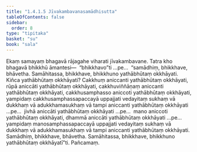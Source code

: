 ```yaml
---
title: "1.4.1.5 Jīvakambavanasamādhisutta"
tableOfContents: false
sidebar:
  order: 8
type: "tipitaka"
basket: "su"
book: "sala"
---
```



<DynamicBreadcrumb />

<Division number="160" book="sala" bookNo="13" page="356">

<Paragraph number="869" book="sala">
Ekaṃ samayaṃ bhagavā rājagahe viharati jīvakambavane. Tatra kho bhagavā bhikkhū āmantesi—  “bhikkhavo”ti …pe…  “samādhiṃ, bhikkhave, bhāvetha. Samāhitassa, bhikkhave, bhikkhuno yathābhūtaṃ okkhāyati. Kiñca yathābhūtaṃ okkhāyati? Cakkhuṃ aniccanti yathābhūtaṃ okkhāyati, rūpā aniccāti yathābhūtaṃ okkhāyati, cakkhuviññāṇaṃ aniccanti yathābhūtaṃ okkhāyati, cakkhusamphasso aniccoti yathābhūtaṃ okkhāyati, yampidaṃ cakkhusamphassapaccayā uppajjati vedayitaṃ sukhaṃ vā dukkhaṃ vā adukkhamasukhaṃ vā tampi aniccanti yathābhūtaṃ okkhāyati …pe…  jivhā aniccāti yathābhūtaṃ okkhāyati …pe…  mano aniccoti yathābhūtaṃ okkhāyati, dhammā aniccāti yathābhūtaṃ okkhāyati …pe…  yampidaṃ manosamphassapaccayā uppajjati vedayitaṃ sukhaṃ vā dukkhaṃ vā adukkhamasukhaṃ vā tampi aniccanti yathābhūtaṃ okkhāyati. Samādhiṃ, bhikkhave, bhāvetha. Samāhitassa, bhikkhave, bhikkhuno yathābhūtaṃ okkhāyatī”ti.

</Paragraph>
</Division>

<Paragraph number="870" type="center" book="sala">
Pañcamaṃ.
</Paragraph>